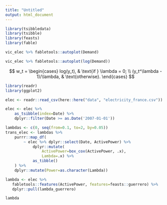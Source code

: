 ```yaml
---
title: "Untitled"
output: html_document
---
```


```r
library(tsibbledata)
library(tsibble)
library(feasts)
library(fable)
```

```r
vic_elec %>% fabletools::autoplot(Demand)
```

```r
vic_elec %>% fabletools::autoplot(log(Demand))
```

$$
w_t = 
\begin{cases}
    log(y_t), & \text{if } \lambda = 0; \\
    (y_t^\lambda - 1)/\lambda, & \text{otherwise}.
\end{cases}
$$

```r
library(readr)
library(ggplot2)
```

```r
elec <- readr::read_csv(here::here("data", "electricity_france.csv"))
```


```r
elec <- elec %>% 
    as_tsibble(index=Date) %>% 
    dplyr::filter(Date >= as.Date('2007-01-01'))

lambdas <- c(0, seq(from=0.1, to=2, by=0.05))
trans_elec <- lambdas %>% 
    purrr::map_df(
        ~ elec %>% dplyr::select(Date, ActivePower) %>% 
            dplyr::mutate(
                ActivePower=box_cox(ActivePower, .x), 
                Lambda=.x) %>% 
            as_tibble()
    ) %>% 
    dplyr::mutate(Power=as.character(Lambda))

```

```r
lambda <- elec %>% 
   fabletools::features(ActivePower, features=feasts::guerrero) %>% 
   dplyr::pull(lambda_guerrero)

lambda
```



























